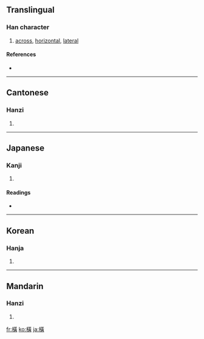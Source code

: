 {{see|横}}
==Translingual==

===Han character===
{{Han char|rn=75|rad=木|as=12|sn=16|four=4498<sub>6</sub>|canj=木廿一金 (DTMC), X木廿一金 (XDTMC)}}

# [[across]], [[horizontal]], [[lateral]]

====References====
* {{Han ref|kx=0555.100|dkj=15594|dj=0944.030|hdz=21288.041|uh=6A6B|ud=27243|bh=BEEE|bd=48878}}

----

==Cantonese==

===Hanzi===
{{yue-hanzi|jyut=|y=waang4, waang6}}

# {{defn|Cantonese}}

----

==Japanese==

===Kanji===
{{ja-kanji|grade=|rs=木12}}

# {{defn|Japanese}}

====Readings====
* {{ja-readings|on=[[おう]] (ō), [[こう]] (kō)|kun=[[よこ]] (yoko), [[よこたわる]] (yokotawaru), [[よこたえる]] (yokotaeru)}}

----

==Korean==

===Hanja===
{{ko-hanja|hangeul=횡|eumhun=|rv=hoeng|mr=hoeng|y=hoyng}}

# {{defn|Korean}}

----

==Mandarin==

===Hanzi===
{{cmn-hanzi|sim=横|pin=[[héng]] ([[heng2]])|wg=heng<sup>2</sup>}}

# {{defn|Mandarin}}

[[fr:橫]]
[[ko:橫]]
[[ja:橫]]